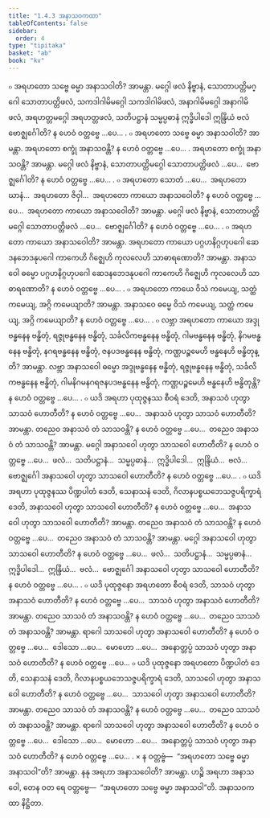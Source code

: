 ```yaml
---
title: "1.4.3 အနာသဝကထာ"
tableOfContents: false
sidebar:
  order: 4
type: "tipitaka"
basket: "ab"
book: "kv"
---
```



<DynamicBreadcrumb />

<Division number="391" book="kv">

<Paragraph number="1315" book="kv">
๐ အရဟတော သဗ္ဗေ ဓမ္မာ အနာသဝါတိ? အာမန္တာ. မဂ္ဂေါ ဖလံ နိဗ္ဗာနံ, သောတာပတ္တိမဂ္ဂေါ သောတာပတ္တိဖလံ, သကဒါဂါမိမဂ္ဂေါ သကဒါဂါမိဖလံ, အနာဂါမိမဂ္ဂေါ အနာဂါမိဖလံ, အရဟတ္တမဂ္ဂေါ အရဟတ္တဖလံ, သတိပဋ္ဌာနံ သမ္မပ္ပဓာနံ ဣဒ္ဓိပါဒေါ ဣန္ဒြိယံ ဗလံ ဗောဇ္ဈင်္ဂေါတိ? န ဟေဝံ ဝတ္တဗ္ဗေ …ပေ… .
</Paragraph>

<Paragraph number="1316" book="kv">
๐ အရဟတော သဗ္ဗေ ဓမ္မာ အနာသဝါတိ? အာမန္တာ. အရဟတော စက္ခုံ အနာသဝန္တိ? န ဟေဝံ ဝတ္တဗ္ဗေ …ပေ… . အရဟတော စက္ခုံ အနာသဝန္တိ? အာမန္တာ. မဂ္ဂေါ ဖလံ နိဗ္ဗာနံ, သောတာပတ္တိမဂ္ဂေါ သောတာပတ္တိဖလံ …ပေ…  ဗောဇ္ဈင်္ဂေါတိ? န ဟေဝံ ဝတ္တဗ္ဗေ …ပေ… .
</Paragraph>

<Paragraph number="1317" book="kv">
๐ အရဟတော သောတံ …ပေ…  အရဟတော ဃာနံ…  အရဟတော ဇိဝှါ…  အရဟတော ကာယော အနာသဝေါတိ? န ဟေဝံ ဝတ္တဗ္ဗေ …ပေ…  အရဟတော ကာယော အနာသဝေါတိ? အာမန္တာ. မဂ္ဂေါ ဖလံ နိဗ္ဗာနံ, သောတာပတ္တိမဂ္ဂေါ သောတာပတ္တိဖလံ …ပေ…  ဗောဇ္ဈင်္ဂေါတိ? န ဟေဝံ ဝတ္တဗ္ဗေ …ပေ… .
</Paragraph>

<Paragraph number="1318" book="kv">
๐ အရဟတော ကာယော အနာသဝေါတိ? အာမန္တာ. အရဟတော ကာယော ပဂ္ဂဟနိဂ္ဂဟုပဂေါ ဆေဒနဘေဒနုပဂေါ ကာကေဟိ ဂိဇ္ဈေဟိ ကုလလေဟိ သာဓာရဏောတိ? အာမန္တာ. အနာသဝေါ ဓမ္မော ပဂ္ဂဟနိဂ္ဂဟုပဂေါ ဆေဒနဘေဒနုပဂေါ ကာကေဟိ ဂိဇ္ဈေဟိ ကုလလေဟိ သာဓာရဏောတိ? န ဟေဝံ ဝတ္တဗ္ဗေ …ပေ… .
</Paragraph>

<Paragraph number="1319" book="kv">
๐ အရဟတော ကာယေ ဝိသံ ကမေယျ, သတ္ထံ ကမေယျ, အဂ္ဂိ ကမေယျာတိ? အာမန္တာ. အနာသဝေ ဓမ္မေ ဝိသံ ကမေယျ, သတ္ထံ ကမေယျ, အဂ္ဂိ ကမေယျာတိ? န ဟေဝံ ဝတ္တဗ္ဗေ …ပေ… .
</Paragraph>

<Paragraph number="1320" book="kv">
๐ လဗ္ဘာ အရဟတော ကာယော အဒ္ဒုဗန္ဓနေန ဗန္ဓိတုံ, ရဇ္ဇုဗန္ဓနေန ဗန္ဓိတုံ, သင်္ခလိကဗန္ဓနေန ဗန္ဓိတုံ, ဂါမဗန္ဓနေန ဗန္ဓိတုံ, နိဂမဗန္ဓနေန ဗန္ဓိတုံ, နဂရဗန္ဓနေန ဗန္ဓိတုံ, ဇနပဒဗန္ဓနေန ဗန္ဓိတုံ, ကဏ္ဌပဉ္စမေဟိ ဗန္ဓနေဟိ ဗန္ဓိတုန္တိ? အာမန္တာ. လဗ္ဘာ အနာသဝေါ ဓမ္မော အဒ္ဒုဗန္ဓနေန ဗန္ဓိတုံ, ရဇ္ဇုဗန္ဓနေန ဗန္ဓိတုံ, သင်္ခလိကဗန္ဓနေန ဗန္ဓိတုံ, ဂါမနိဂမနဂရဇနပဒဗန္ဓနေန ဗန္ဓိတုံ, ကဏ္ဌပဉ္စမေဟိ ဗန္ဓနေဟိ ဗန္ဓိတုန္တိ? န ဟေဝံ ဝတ္တဗ္ဗေ …ပေ… .
</Paragraph>

</Division>
<Division number="392" book="kv">

<Paragraph number="1321" book="kv">
๐ ယဒိ အရဟာ ပုထုဇ္ဇနဿ စီဝရံ ဒေတိ, အနာသဝံ ဟုတွာ သာသဝံ ဟောတီတိ? န ဟေဝံ ဝတ္တဗ္ဗေ …ပေ…  အနာသဝံ ဟုတွာ သာသဝံ ဟောတီတိ? အာမန္တာ. တညေဝ အနာသဝံ တံ သာသဝန္တိ? န ဟေဝံ ဝတ္တဗ္ဗေ …ပေ…  တညေဝ အနာသဝံ တံ သာသဝန္တိ? အာမန္တာ. မဂ္ဂေါ အနာသဝေါ ဟုတွာ သာသဝေါ ဟောတီတိ? န ဟေဝံ ဝတ္တဗ္ဗေ …ပေ…  ဖလံ…  သတိပဋ္ဌာနံ…  သမ္မပ္ပဓာနံ…  ဣဒ္ဓိပါဒေါ…  ဣန္ဒြိယံ…  ဗလံ…  ဗောဇ္ဈင်္ဂေါ အနာသဝေါ ဟုတွာ သာသဝေါ ဟောတီတိ? န ဟေဝံ ဝတ္တဗ္ဗေ …ပေ… .
</Paragraph>

<Paragraph number="1322" book="kv">
๐ ယဒိ အရဟာ ပုထုဇ္ဇနဿ ပိဏ္ဍပါတံ ဒေတိ, သေနာသနံ ဒေတိ, ဂိလာနပစ္စယဘေသဇ္ဇပရိက္ခာရံ ဒေတိ, အနာသဝေါ ဟုတွာ သာသဝေါ ဟောတီတိ? န ဟေဝံ ဝတ္တဗ္ဗေ …ပေ…  အနာသဝေါ ဟုတွာ သာသဝေါ ဟောတီတိ? အာမန္တာ. တညေဝ အနာသဝံ တံ သာသဝန္တိ? န ဟေဝံ ဝတ္တဗ္ဗေ …ပေ…  တညေဝ အနာသဝံ တံ သာသဝန္တိ? အာမန္တာ. မဂ္ဂေါ အနာသဝေါ ဟုတွာ သာသဝေါ ဟောတီတိ? န ဟေဝံ ဝတ္တဗ္ဗေ …ပေ…  ဖလံ…  သတိပဋ္ဌာနံ…  သမ္မပ္ပဓာနံ…  ဣဒ္ဓိပါဒေါ…  ဣန္ဒြိယံ…  ဗလံ…  ဗောဇ္ဈင်္ဂေါ အနာသဝေါ ဟုတွာ သာသဝေါ ဟောတီတိ? န ဟေဝံ ဝတ္တဗ္ဗေ …ပေ… .
</Paragraph>

<Paragraph number="1323" book="kv">
๐ ယဒိ ပုထုဇ္ဇနော အရဟတော စီဝရံ ဒေတိ, သာသဝံ ဟုတွာ အနာသဝံ ဟောတီတိ? န ဟေဝံ ဝတ္တဗ္ဗေ …ပေ…  သာသဝံ ဟုတွာ အနာသဝံ ဟောတီတိ? အာမန္တာ. တညေဝ သာသဝံ တံ အနာသဝန္တိ? န ဟေဝံ ဝတ္တဗ္ဗေ …ပေ…  တညေဝ သာသဝံ တံ အနာသဝန္တိ? အာမန္တာ. ရာဂေါ သာသဝေါ ဟုတွာ အနာသဝေါ ဟောတီတိ? န ဟေဝံ ဝတ္တဗ္ဗေ …ပေ…  ဒေါသော …ပေ…  မောဟော …ပေ…  အနောတ္တပ္ပံ သာသဝံ ဟုတွာ အနာသဝံ ဟောတီတိ? န ဟေဝံ ဝတ္တဗ္ဗေ …ပေ…
</Paragraph>

<Paragraph number="1324" book="kv">
๐ ယဒိ ပုထုဇ္ဇနော အရဟတော ပိဏ္ဍပါတံ ဒေတိ, သေနာသနံ ဒေတိ, ဂိလာနပစ္စယဘေသဇ္ဇပရိက္ခာရံ ဒေတိ, သာသဝေါ ဟုတွာ အနာသဝေါ ဟောတီတိ? န ဟေဝံ ဝတ္တဗ္ဗေ …ပေ…  သာသဝေါ ဟုတွာ အနာသဝေါ ဟောတီတိ? အာမန္တာ. တညေဝ သာသဝံ တံ အနာသဝန္တိ? န ဟေဝံ ဝတ္တဗ္ဗေ …ပေ…  တညေဝ သာသဝံ တံ အနာသဝန္တိ? အာမန္တာ. ရာဂေါ သာသဝေါ ဟုတွာ အနာသဝေါ ဟောတီတိ? န ဟေဝံ ဝတ္တဗ္ဗေ …ပေ…  ဒေါသော …ပေ…  မောဟော …ပေ…  အနောတ္တပ္ပံ သာသဝံ ဟုတွာ အနာသဝံ ဟောတီတိ? န ဟေဝံ ဝတ္တဗ္ဗေ …ပေ… .
</Paragraph>

<Paragraph number="1325" book="kv">
× န ဝတ္တဗ္ဗံ—  “အရဟတော သဗ္ဗေ ဓမ္မာ အနာသဝါ”တိ? အာမန္တာ. နနု အရဟာ အနာသဝေါတိ? အာမန္တာ. ဟဉ္စိ အရဟာ အနာသဝေါ, တေန ဝတ ရေ ဝတ္တဗ္ဗေ—  “အရဟတော သဗ္ဗေ ဓမ္မာ အနာသဝါ”တိ.

</Paragraph>
</Division>

<Paragraph number="1326" type="center" book="kv">
အနာသဝကထာ နိဋ္ဌိတာ.
</Paragraph>